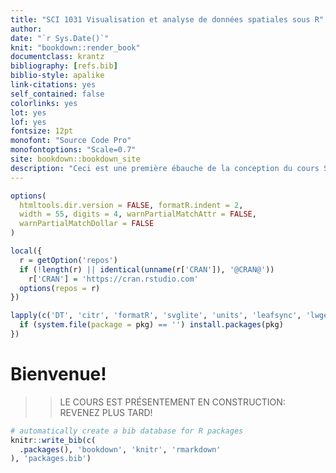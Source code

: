 ```yaml
---
title: "SCI 1031 Visualisation et analyse de données spatiales sous R"
author:
date: "`r Sys.Date()`"
knit: "bookdown::render_book"
documentclass: krantz
bibliography: [refs.bib]
biblio-style: apalike
link-citations: yes
self_contained: false
colorlinks: yes
lot: yes
lof: yes
fontsize: 12pt
monofont: "Source Code Pro"
monofontoptions: "Scale=0.7"
site: bookdown::bookdown_site
description: "Ceci est une première ébauche de la conception du cours SCI 1031."
---
```


```r
options(
  htmltools.dir.version = FALSE, formatR.indent = 2,
  width = 55, digits = 4, warnPartialMatchAttr = FALSE,
  warnPartialMatchDollar = FALSE
)

local({
  r = getOption('repos')
  if (!length(r) || identical(unname(r['CRAN']), '@CRAN@'))
    r['CRAN'] = 'https://cran.rstudio.com'
  options(repos = r)
})

lapply(c('DT', 'citr', 'formatR', 'svglite', 'units', 'leafsync', 'lwgeom'), function(pkg) {
  if (system.file(package = pkg) == '') install.packages(pkg)
})

```

#  Bienvenue! {-}


>> LE COURS EST PRÉSENTEMENT EN CONSTRUCTION: REVENEZ PLUS TARD!




```r
# automatically create a bib database for R packages
knitr::write_bib(c(
  .packages(), 'bookdown', 'knitr', 'rmarkdown'
), 'packages.bib')
```
